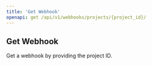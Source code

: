 ---
title: 'Get Webhook'
openapi: get /api/v1/webhooks/projects/{project_id}/
---

## Get Webhook

Get a webhook by providing the project ID.

